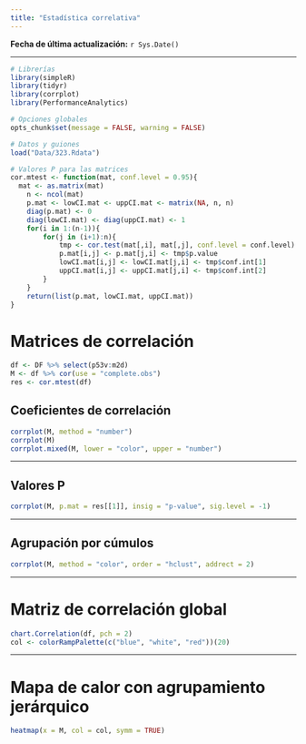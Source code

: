 ```yaml
---
title: "Estadística correlativa"
---
```


**Fecha de última actualización:** `r Sys.Date()`

***

```r
# Librerías
library(simpleR)
library(tidyr)
library(corrplot)
library(PerformanceAnalytics)

# Opciones globales
opts_chunk$set(message = FALSE, warning = FALSE)

# Datos y guiones
load("Data/323.Rdata")

# Valores P para las matrices
cor.mtest <- function(mat, conf.level = 0.95){
  mat <- as.matrix(mat)
    n <- ncol(mat)
    p.mat <- lowCI.mat <- uppCI.mat <- matrix(NA, n, n)
    diag(p.mat) <- 0
    diag(lowCI.mat) <- diag(uppCI.mat) <- 1
    for(i in 1:(n-1)){
        for(j in (i+1):n){
            tmp <- cor.test(mat[,i], mat[,j], conf.level = conf.level)
            p.mat[i,j] <- p.mat[j,i] <- tmp$p.value
            lowCI.mat[i,j] <- lowCI.mat[j,i] <- tmp$conf.int[1]
            uppCI.mat[i,j] <- uppCI.mat[j,i] <- tmp$conf.int[2]
        }
    }
    return(list(p.mat, lowCI.mat, uppCI.mat))
}
```

# Matrices de correlación
```r
df <- DF %>% select(p53v:m2d)
M <- df %>% cor(use = "complete.obs")
res <- cor.mtest(df)
```

## Coeficientes de correlación
```r
corrplot(M, method = "number")
corrplot(M)
corrplot.mixed(M, lower = "color", upper = "number")
```

***

## Valores P
```r
corrplot(M, p.mat = res[[1]], insig = "p-value", sig.level = -1)
```

***

## Agrupación por cúmulos
```r
corrplot(M, method = "color", order = "hclust", addrect = 2)
```

***

# Matriz de correlación global
```r
chart.Correlation(df, pch = 2)
col <- colorRampPalette(c("blue", "white", "red"))(20)
```

***

# Mapa de calor con agrupamiento jerárquico
```r
heatmap(x = M, col = col, symm = TRUE)
```

